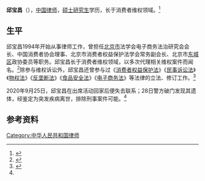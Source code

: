 {{Infobox person
| 姓名     = 邱宝昌
| 图像     = 
| 图像替代 = 
| 图像说明 = 
| 出生名   = 
| 出生日期 = 1965年4月
| 出生地点 = 
| 逝世日期 = 2020年9月（55岁）
| 逝世地点 = {{CHN}}[[北京市|北京市]]
| 国籍     = {{PRC}}
| 别名     = 
| 职业     = [[律师|律师]]
| 活跃时期 = 
| 知名原因 = 
| 知名作品 = 
}}
'''邱宝昌'''（{{bd|1965年|4月|2020年|9月|catIdx=Qiu}}），[[中华人民共和国|中国]][[律师|律师]]，[[硕士|硕士]][[研究生|研究生]]学历，长于消费者维权领域。<ref>{{cite web |title=邱宝昌 丨 为消费者维权任重道远 |url=https://www.beijinglawyers.org.cn/cac/1573723562818.htm |website=首都律师 |accessdate=2020-09-30 |language=zh-hans}}</ref>

==生平==

邱宝昌1994年开始从事律师工作，曾担任[[北京市|北京市]]法学会电子商务法治研究会会长、中国消费者协会理事、北京市消费者权益保护法学会常务副会长、北京市[[东城区|东城区]]政协委员等职务。邱宝昌长于消费者维权领域，以多次代理相关维权案件而闻名。<ref>{{cite web |title=邱宝昌简历 |url=http://auto.sohu.com/2003/12/05/86/article216528653.shtml |website=搜狐 |accessdate=2020-09-30 |language=zh-hans |date=2003-12-05}}</ref>除参与维权诉讼外，邱宝昌还曾参与过《[[消费者权益保护法|消费者权益保护法]]》《[[民事诉讼法|民事诉讼法]]》《[[物权法|物权法]]》《[[反垄断法|反垄断法]]》《[[食品安全法|食品安全法]]》《[[电子商务法|电子商务法]]》等法律的立法、修订工作。<ref name=shishi>{{cite news |title=中消协知名维权律师邱宝昌去世 曾参与多部重要法律立法工作 |url=http://www.bbtnews.com.cn/2020/0930/371743.shtml |accessdate=2020-09-30 |publisher=北京商报 |date=2020-09-30 |language=zh-hans}}</ref>

2020年9月25日，邱宝昌在出席活动回家后便失去联系；28日警方破门发现其遗体，经鉴定为突发疾病离世，排除刑事案件可能。<ref name=shishi/>

==参考资料==
{{reflist}}

[[Category:中华人民共和国律师|Category:中华人民共和国律师]]
{{bio-stub}}